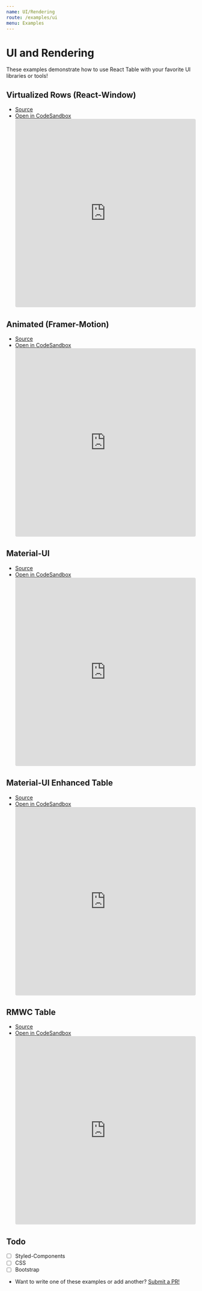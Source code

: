 ```yaml
---
name: UI/Rendering
route: /examples/ui
menu: Examples
---
```


# UI and Rendering

These examples demonstrate how to use React Table with your favorite UI libraries or tools!

## Virtualized Rows (React-Window)

- [Source](https://github.com/tannerlinsley/react-table/tree/master/examples/virtualized-rows)
- [Open in CodeSandbox](https://codesandbox.io/s/github/tannerlinsley/react-table/tree/master/examples/virtualized-rows)
  <iframe
    src="https://codesandbox.io/embed/github/tannerlinsley/react-table/tree/master/examples/virtualized-rows?autoresize=1&fontsize=14&module=%2Fsrc%2FApp.js&theme=dark"
    style="width:100%; height:500px; border:0; border-radius: 4px; overflow:hidden;"
    title="tannerlinsley/react-table: virtualized-rows"
    allow="geolocation; microphone; camera; midi; vr; accelerometer; gyroscope; payment; ambient-light-sensor; encrypted-media; usb"
    sandbox="allow-modals allow-forms allow-popups allow-scripts allow-same-origin"
  ></iframe>

## Animated (Framer-Motion)

- [Source](https://github.com/tannerlinsley/react-table/tree/master/examples/animated-framer-motion)
- [Open in CodeSandbox](https://codesandbox.io/s/github/tannerlinsley/react-table/tree/master/examples/animated-framer-motion)
  <iframe
    src="https://codesandbox.io/embed/github/tannerlinsley/react-table/tree/master/examples/animated-framer-motion?autoresize=1&fontsize=14&module=%2Fsrc%2FApp.js&theme=dark"
    style="width:100%; height:500px; border:0; border-radius: 4px; overflow:hidden;"
    title="tannerlinsley/react-table: animated-framer-motion"
    allow="geolocation; microphone; camera; midi; vr; accelerometer; gyroscope; payment; ambient-light-sensor; encrypted-media; usb"
    sandbox="allow-modals allow-forms allow-popups allow-scripts allow-same-origin"
  ></iframe>

## Material-UI

- [Source](https://github.com/tannerlinsley/react-table/tree/master/examples/material-UI-components)
- [Open in CodeSandbox](https://codesandbox.io/s/github/tannerlinsley/react-table/tree/master/examples/material-UI-components)
  <iframe
    src="https://codesandbox.io/embed/github/tannerlinsley/react-table/tree/master/examples/material-UI-components?autoresize=1&fontsize=14&module=%2Fsrc%2FApp.js&theme=dark"
    style="width:100%; height:500px; border:0; border-radius: 4px; overflow:hidden;"
    title="tannerlinsley/react-table: material-UI-components"
    allow="geolocation; microphone; camera; midi; vr; accelerometer; gyroscope; payment; ambient-light-sensor; encrypted-media; usb"
    sandbox="allow-modals allow-forms allow-popups allow-scripts allow-same-origin"
  ></iframe>

## Material-UI Enhanced Table

- [Source](https://github.com/tannerlinsley/react-table/tree/master/examples/material-UI-enhanced-table)
- [Open in CodeSandbox](https://codesandbox.io/s/github/tannerlinsley/react-table/tree/master/examples/material-UI-enhanced-table)
  <iframe
    src="https://codesandbox.io/embed/github/tannerlinsley/react-table/tree/master/examples/material-UI-enhanced-table?autoresize=1&fontsize=14&module=%2Fsrc%2FApp.js&theme=dark"
    style="width:100%; height:500px; border:0; border-radius: 4px; overflow:hidden;"
    title="tannerlinsley/react-table: material-UI-enhanced-table"
    allow="geolocation; microphone; camera; midi; vr; accelerometer; gyroscope; payment; ambient-light-sensor; encrypted-media; usb"
    sandbox="allow-modals allow-forms allow-popups allow-scripts allow-same-origin"
  ></iframe>

## RMWC Table

- [Source](https://github.com/tannerlinsley/react-table/tree/master/examples/rwmc-components)
- [Open in CodeSandbox](https://codesandbox.io/s/github/tannerlinsley/react-table/tree/master/examples/rwmc-components)
  <iframe
    src="https://codesandbox.io/s/github/tannerlinsley/react-table/tree/master/examples/rwmc-components?autoresize=1&fontsize=14&module=%2Fsrc%2FApp.js&theme=dark"
    style="width:100%; height:500px; border:0; border-radius: 4px; overflow:hidden;"
    title="tannerlinsley/react-table: material-UI-enhanced-table"
    allow="geolocation; microphone; camera; midi; vr; accelerometer; gyroscope; payment; ambient-light-sensor; encrypted-media; usb"
    sandbox="allow-modals allow-forms allow-popups allow-scripts allow-same-origin"
  ></iframe>

## Todo

- [ ] Styled-Components
- [ ] CSS
- [ ] Bootstrap

* Want to write one of these examples or add another? [Submit a PR!](https://github.com/tannerlinsley/react-table/compare)
